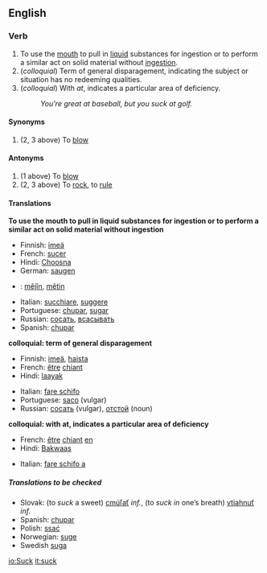 ==English==

===Verb===
{{en-infl-reg-consonant|suck||}}
# To use the [[mouth]] to pull in [[liquid]] substances for ingestion or to perform a similar act on solid material without [[ingestion]].
# (''colloquial'') Term of general disparagement, indicating the subject or situation has no redeeming qualities.
# (''colloquial'') With ''at'', indicates a particular area of deficiency.
#: ''You're great at baseball, but you suck at golf.''

====Synonyms====
#(2, 3 above) To [[blow]]

====Antonyms====
#(1 above) To [[blow]]
#(2, 3 above) To [[rock]], to [[rule]]

====Translations====
'''To use the mouth to pull in liquid substances for ingestion or to perform a similar act on solid material without ingestion'''
{{top}}
*Finnish: [[imeä]]
*French:  [[sucer]]
*Hindi: [[Choosna]]
*German: [[saugen]]
{{mid}}
*{{ku}}: [[mêjîn]], [[mêtin]]
*Italian: [[succhiare]], [[suggere]]
*Portuguese: [[chupar]], [[sugar]]
*Russian: [[сосать]], [[всасывать]]
*Spanish: [[chupar]]
{{bottom}}

'''colloquial: term of general disparagement'''
{{top}}
*Finnish: [[imeä]], [[haista]]
*French:  [[être]] [[chiant]]
*Hindi: [[laayak]]
{{mid}}
*Italian: [[fare schifo]]
*Portuguese: [[saco]] (vulgar)
*Russian: [[сосать]] (vulgar), [[отстой]] (noun)
{{bottom}}

'''colloquial: with at, indicates a particular area of deficiency'''
{{top}}
*French:  [[être]] [[chiant]] [[en]]
*Hindi: [[Bakwaas]]
{{mid}}
*Italian: [[fare schifo a]]
{{bottom}}

=====Translations to be checked=====
{{checktrans}}
*Slovak: (to ''suck'' a sweet) [[cmúľať]] ''inf.'', (to ''suck in'' one’s breath) [[vtiahnuť]] ''inf.''
*Spanish:  [[chupar]]
*Polish: [[ssać]]
*Norwegian: [[suge]]
*Swedish [[suga]]

[[io:Suck]]
[[it:suck]]